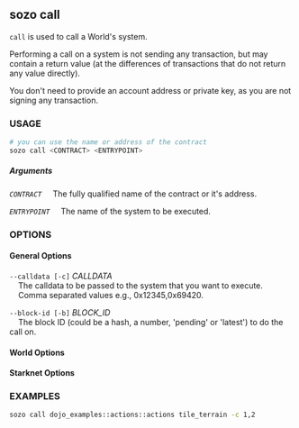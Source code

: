 
## sozo call

`call` is used to call a World's system.

Performing a call on a system is not sending any transaction, but may contain a return value (at the differences of transactions that do not return any value directly).

You don't need to provide an account address or private key, as you are not signing any transaction.

### USAGE

```sh
# you can use the name or address of the contract
sozo call <CONTRACT> <ENTRYPOINT>
```

##### Arguments

_`CONTRACT`_
&nbsp;&nbsp;&nbsp;&nbsp;The fully qualified name of the contract or it's address.

_`ENTRYPOINT`_
&nbsp;&nbsp;&nbsp;&nbsp;The name of the system to be executed.

### OPTIONS

#### General Options

`--calldata [-c]` _CALLDATA_  
&nbsp;&nbsp;&nbsp;&nbsp;The calldata to be passed to the system that you want to execute.  
&nbsp;&nbsp;&nbsp;&nbsp;Comma separated values e.g., 0x12345,0x69420.

`--block-id [-b]` _BLOCK_ID_  
&nbsp;&nbsp;&nbsp;&nbsp;The block ID (could be a hash, a number, 'pending' or 'latest') to do the call on.

#### World Options

<WorldOptions />

#### Starknet Options

<StarknetOptions />

### EXAMPLES

```sh
sozo call dojo_examples::actions::actions tile_terrain -c 1,2
```
